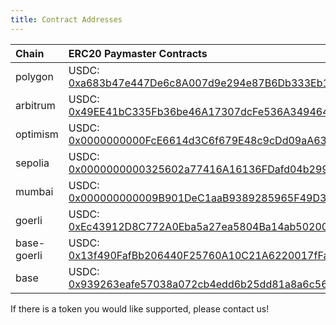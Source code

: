 ```yaml
---
title: Contract Addresses
---
```


| Chain    | ERC20 Paymaster Contracts                                                                                                             |
| :------- | :------------------------------------------------------------------------------------------------------------------------------------ |
| polygon  | USDC: [0xa683b47e447De6c8A007d9e294e87B6Db333Eb18](https://polygonscan.com/address/0xa683b47e447De6c8A007d9e294e87B6Db333Eb18)        |
| arbitrum | USDC: [0x49EE41bC335Fb36be46A17307dcFe536A3494644](https://arbiscan.io/address/0x49EE41bC335Fb36be46A17307dcFe536A3494644)            |
| optimism   | USDC: [0x0000000000FcE6614d3C6f679E48c9cDd09aA634](https://optimistic.etherscan.io/address/0x0000000000fce6614d3c6f679e48c9cdd09aa634) |
| sepolia   | USDC: [0x0000000000325602a77416A16136FDafd04b299f](https://sepolia.etherscan.io/address/0x0000000000325602a77416a16136fdafd04b299f)  |
| mumbai   | USDC: [0x000000000009B901DeC1aaB9389285965F49D387](https://mumbai.polygonscan.com/address/0x000000000009B901DeC1aaB9389285965F49D387) |
| goerli   | USDC: [0xEc43912D8C772A0Eba5a27ea5804Ba14ab502009](https://goerli.etherscan.io/address/0xEc43912D8C772A0Eba5a27ea5804Ba14ab502009)    |
| base-goerli | USDC: [0x13f490FafBb206440F25760A10C21A6220017fFa](https://goerli.basescan.org/address/0x13f490fafbb206440f25760a10c21a6220017ffa) |
| base     | USDC: [0x939263eafe57038a072cb4edd6b25dd81a8a6c56](https://basescan.org/address/0x939263eafe57038a072cb4edd6b25dd81a8a6c56)           |

If there is a token you would like supported, please contact us!
